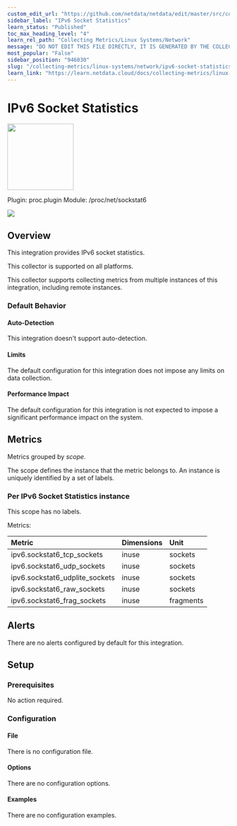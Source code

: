 ```yaml
---
custom_edit_url: "https://github.com/netdata/netdata/edit/master/src/collectors/proc.plugin/metadata.yaml"
sidebar_label: "IPv6 Socket Statistics"
learn_status: "Published"
toc_max_heading_level: "4"
learn_rel_path: "Collecting Metrics/Linux Systems/Network"
message: "DO NOT EDIT THIS FILE DIRECTLY, IT IS GENERATED BY THE COLLECTOR'S metadata.yaml FILE"
most_popular: "False"
sidebar_position: "946030"
slug: "/collecting-metrics/linux-systems/network/ipv6-socket-statistics"
learn_link: "https://learn.netdata.cloud/docs/collecting-metrics/linux-systems/network/ipv6-socket-statistics"
---
```



# IPv6 Socket Statistics


<img src="https://netdata.cloud/img/network-wired.svg" width="150"/>


Plugin: proc.plugin
Module: /proc/net/sockstat6

<img src="https://img.shields.io/badge/maintained%20by-Netdata-%2300ab44" />

## Overview

This integration provides IPv6 socket statistics.



This collector is supported on all platforms.

This collector supports collecting metrics from multiple instances of this integration, including remote instances.


### Default Behavior

#### Auto-Detection

This integration doesn't support auto-detection.

#### Limits

The default configuration for this integration does not impose any limits on data collection.

#### Performance Impact

The default configuration for this integration is not expected to impose a significant performance impact on the system.


## Metrics

Metrics grouped by *scope*.

The scope defines the instance that the metric belongs to. An instance is uniquely identified by a set of labels.



### Per IPv6 Socket Statistics instance



This scope has no labels.

Metrics:

| Metric | Dimensions | Unit |
|:------|:----------|:----|
| ipv6.sockstat6_tcp_sockets | inuse | sockets |
| ipv6.sockstat6_udp_sockets | inuse | sockets |
| ipv6.sockstat6_udplite_sockets | inuse | sockets |
| ipv6.sockstat6_raw_sockets | inuse | sockets |
| ipv6.sockstat6_frag_sockets | inuse | fragments |



## Alerts

There are no alerts configured by default for this integration.


## Setup

### Prerequisites

No action required.

### Configuration

#### File

There is no configuration file.
#### Options



There are no configuration options.

#### Examples
There are no configuration examples.



